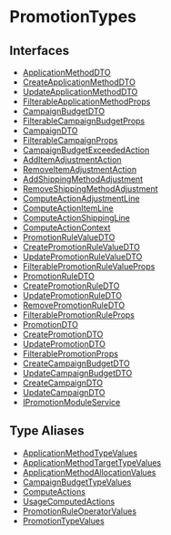 
# PromotionTypes

## Interfaces

- [ApplicationMethodDTO](PromotionTypes/interfaces/types.PromotionTypes.ApplicationMethodDTO.mdx)
- [CreateApplicationMethodDTO](PromotionTypes/interfaces/types.PromotionTypes.CreateApplicationMethodDTO.mdx)
- [UpdateApplicationMethodDTO](PromotionTypes/interfaces/types.PromotionTypes.UpdateApplicationMethodDTO.mdx)
- [FilterableApplicationMethodProps](PromotionTypes/interfaces/types.PromotionTypes.FilterableApplicationMethodProps.mdx)
- [CampaignBudgetDTO](PromotionTypes/interfaces/types.PromotionTypes.CampaignBudgetDTO.mdx)
- [FilterableCampaignBudgetProps](PromotionTypes/interfaces/types.PromotionTypes.FilterableCampaignBudgetProps.mdx)
- [CampaignDTO](PromotionTypes/interfaces/types.PromotionTypes.CampaignDTO.mdx)
- [FilterableCampaignProps](PromotionTypes/interfaces/types.PromotionTypes.FilterableCampaignProps.mdx)
- [CampaignBudgetExceededAction](PromotionTypes/interfaces/types.PromotionTypes.CampaignBudgetExceededAction.mdx)
- [AddItemAdjustmentAction](PromotionTypes/interfaces/types.PromotionTypes.AddItemAdjustmentAction.mdx)
- [RemoveItemAdjustmentAction](PromotionTypes/interfaces/types.PromotionTypes.RemoveItemAdjustmentAction.mdx)
- [AddShippingMethodAdjustment](PromotionTypes/interfaces/types.PromotionTypes.AddShippingMethodAdjustment.mdx)
- [RemoveShippingMethodAdjustment](PromotionTypes/interfaces/types.PromotionTypes.RemoveShippingMethodAdjustment.mdx)
- [ComputeActionAdjustmentLine](PromotionTypes/interfaces/types.PromotionTypes.ComputeActionAdjustmentLine.mdx)
- [ComputeActionItemLine](PromotionTypes/interfaces/types.PromotionTypes.ComputeActionItemLine.mdx)
- [ComputeActionShippingLine](PromotionTypes/interfaces/types.PromotionTypes.ComputeActionShippingLine.mdx)
- [ComputeActionContext](PromotionTypes/interfaces/types.PromotionTypes.ComputeActionContext.mdx)
- [PromotionRuleValueDTO](PromotionTypes/interfaces/types.PromotionTypes.PromotionRuleValueDTO.mdx)
- [CreatePromotionRuleValueDTO](PromotionTypes/interfaces/types.PromotionTypes.CreatePromotionRuleValueDTO.mdx)
- [UpdatePromotionRuleValueDTO](PromotionTypes/interfaces/types.PromotionTypes.UpdatePromotionRuleValueDTO.mdx)
- [FilterablePromotionRuleValueProps](PromotionTypes/interfaces/types.PromotionTypes.FilterablePromotionRuleValueProps.mdx)
- [PromotionRuleDTO](PromotionTypes/interfaces/types.PromotionTypes.PromotionRuleDTO.mdx)
- [CreatePromotionRuleDTO](PromotionTypes/interfaces/types.PromotionTypes.CreatePromotionRuleDTO.mdx)
- [UpdatePromotionRuleDTO](PromotionTypes/interfaces/types.PromotionTypes.UpdatePromotionRuleDTO.mdx)
- [RemovePromotionRuleDTO](PromotionTypes/interfaces/types.PromotionTypes.RemovePromotionRuleDTO.mdx)
- [FilterablePromotionRuleProps](PromotionTypes/interfaces/types.PromotionTypes.FilterablePromotionRuleProps.mdx)
- [PromotionDTO](PromotionTypes/interfaces/types.PromotionTypes.PromotionDTO.mdx)
- [CreatePromotionDTO](PromotionTypes/interfaces/types.PromotionTypes.CreatePromotionDTO.mdx)
- [UpdatePromotionDTO](PromotionTypes/interfaces/types.PromotionTypes.UpdatePromotionDTO.mdx)
- [FilterablePromotionProps](PromotionTypes/interfaces/types.PromotionTypes.FilterablePromotionProps.mdx)
- [CreateCampaignBudgetDTO](PromotionTypes/interfaces/types.PromotionTypes.CreateCampaignBudgetDTO.mdx)
- [UpdateCampaignBudgetDTO](PromotionTypes/interfaces/types.PromotionTypes.UpdateCampaignBudgetDTO.mdx)
- [CreateCampaignDTO](PromotionTypes/interfaces/types.PromotionTypes.CreateCampaignDTO.mdx)
- [UpdateCampaignDTO](PromotionTypes/interfaces/types.PromotionTypes.UpdateCampaignDTO.mdx)
- [IPromotionModuleService](PromotionTypes/interfaces/types.PromotionTypes.IPromotionModuleService.mdx)

## Type Aliases

- [ApplicationMethodTypeValues](PromotionTypes/types/types.PromotionTypes.ApplicationMethodTypeValues.mdx)
- [ApplicationMethodTargetTypeValues](PromotionTypes/types/types.PromotionTypes.ApplicationMethodTargetTypeValues.mdx)
- [ApplicationMethodAllocationValues](PromotionTypes/types/types.PromotionTypes.ApplicationMethodAllocationValues.mdx)
- [CampaignBudgetTypeValues](PromotionTypes/types/types.PromotionTypes.CampaignBudgetTypeValues.mdx)
- [ComputeActions](PromotionTypes/types/types.PromotionTypes.ComputeActions.mdx)
- [UsageComputedActions](PromotionTypes/types/types.PromotionTypes.UsageComputedActions.mdx)
- [PromotionRuleOperatorValues](PromotionTypes/types/types.PromotionTypes.PromotionRuleOperatorValues.mdx)
- [PromotionTypeValues](PromotionTypes/types/types.PromotionTypes.PromotionTypeValues.mdx)
